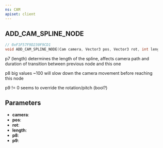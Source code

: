 ```yaml
---
ns: CAM
apiset: client
---
```

## ADD_CAM_SPLINE_NODE

```c
// 0xF1F57F9D230F9CD1
void ADD_CAM_SPLINE_NODE(Cam camera, Vector3 pos, Vector3 rot, int length, int p8, int p9);
```

p7 (length) determines the length of the spline, affects camera path and duration of transition between previous node and this one

p8 big values ~100 will slow down the camera movement before reaching this node

p9 != 0 seems to override the rotation/pitch (bool?)

## Parameters
* **camera**:
* **pos**:
* **rot**:
* **length**:
* **p8**:
* **p9**: